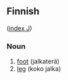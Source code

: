 ==Finnish==
([[Wiktionary:Finnish_index_j|index J]])

===Noun===

# [[foot]] (jalkaterä)
# [[leg]] (koko jalka)
